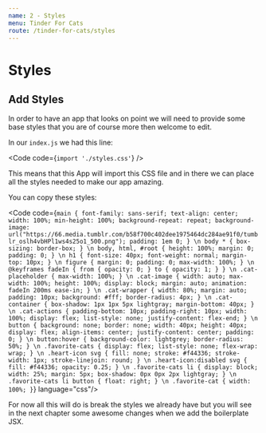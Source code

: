 ```yaml
---
name: 2 - Styles
menu: Tinder For Cats
route: /tinder-for-cats/styles
---
```




# Styles

## Add Styles

In order to have an app that looks on point we will need to provide some base styles that you are of course more then welcome to edit.

In our `index.js` we had this line:

<Code code={`import './styles.css'`} />

This means that this App will import this CSS file and in there we can place all the styles needed to make our app amazing.

You can copy these styles:

<Code code={`
main {
  font-family: sans-serif;
  text-align: center;
  width: 100%;
  min-height: 100%;
  background-repeat: repeat;
  background-image: url("https://66.media.tumblr.com/b58f700c402dee1975464dc284ae91f0/tumblr_oslh4vbHPl1ws4s25o1_500.png");
  padding: 1em 0;
}
\n
body * {
  box-sizing: border-box;
}
\n
body, html, #root {
  height: 100%;
  margin: 0;
  padding: 0;
}
\n
h1 {
  font-size: 40px;
  font-weight: normal;
  margin-top: 10px;
}
\n
figure {
  margin: 0;
  padding: 0;
  max-width: 100%;
}
\n
@keyframes fadeIn {
  from {
    opacity: 0;
  }
  to {
    opacity: 1;
  }
}
\n
.cat-placeholder {
  max-width: 100%;
}
\n
.cat-image {
  width: auto;
  max-width: 100%;
  height: 100%;
  display: block;
  margin: auto;
  animation: fadeIn 200ms ease-in;
}
\n
.cat-wrapper {
  width: 80%;
  margin: auto;
  padding: 10px;
  background: #fff;
  border-radius: 4px;
}
\n
.cat-container {
  box-shadow: 1px 1px 5px lightgray;
  margin-bottom: 40px;
}
\n
.cat-actions {
  padding-bottom: 10px;
  padding-right: 10px;
  width: 100%;
  display: flex;
  list-style: none;
  justify-content: flex-end;
}
\n
button {
  background: none;
  border: none;
  width: 40px;
  height: 40px;
  display: flex;
  align-items: center;
  justify-content: center;
  padding: 0;
}
\n
button:hover {
  background-color: lightgrey;
  border-radius: 50%;
}
\n
.favorite-cats {
  display: flex;
  list-style: none;
  flex-wrap: wrap;
}
\n
.heart-icon svg {
  fill: none;
  stroke: #f44336;
  stroke-width: 1px;
  stroke-linejoin: round;
}
\n
.heart-icon:disabled svg {
  fill: #f44336;
  opacity: 0.25;
}
\n
.favorite-cats li {
  display: block;
  width: 25%;
  margin: 5px;
  box-shadow: 0px 0px 2px lightgray;
}
\n
.favorite-cats li button {
  float: right;
}
\n
.favorite-cat {
  width: 100%;
}
`} language="css"/>


For now all this will do is break the styles we already have but you will see in the next chapter some awesome changes when we add the boilerplate JSX.
